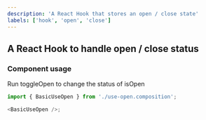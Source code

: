 ```yaml
---
description: 'A React Hook that stores an open / close state'
labels: ['hook', 'open', 'close']
---
```



## A React Hook to handle open / close status

### Component usage

Run toggleOpen to change the status of isOpen

```js
import { BasicUseOpen } from './use-open.composition';

<BasicUseOpen />;
```

